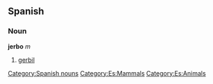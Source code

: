 == Spanish == 
=== Noun === 
'''jerbo''' ''m'' 
# [[gerbil]] 
[[Category:Spanish nouns]]
[[Category:Es:Mammals]]
[[Category:Es:Animals]]